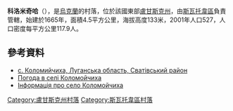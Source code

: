 {{coord|49|26|48|N|37|58|15|E|scale:100000|display=title}}

'''科洛米奇哈'''（{{lang-uk|Коломийчиха}}），是[[烏克蘭|烏克蘭]]的村落，位於該國東部[[盧甘斯克州|盧甘斯克州]]，由[[斯瓦托韋區|斯瓦托韋區]]負責管轄，始建於1665年，面積4.5平方公里，海拔高度133米，2001年人口527，人口密度每平方公里117.9人。

==參考資料==
* [http://w1.c1.rada.gov.ua/pls/z7502/A005?rdat1=27.01.2010&rf7571=18504 с. Коломийчиха, Луганська область, Сватівський район]
* [http://weather.in.ua/ua/lyganskaja/11125 Погода в селі Коломойчиха] {{Wayback|url=http://weather.in.ua/ua/lyganskaja/11125 |date=20160305110022 }}
* [http://svatovo.lg.ua/rajon/kolom.html Інформація про село Коломойчиха] {{Wayback|url=http://svatovo.lg.ua/rajon/kolom.html |date=20200124043221 }}

{{DEFAULTSORT:Коломийчиха}}
[[Category:盧甘斯克州村落|Category:盧甘斯克州村落]]
[[Category:斯瓦托韋區村落|Category:斯瓦托韋區村落]]


{{Luhansk-geo-stub}}